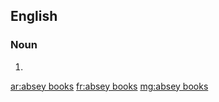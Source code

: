==English==

===Noun===
{{head|en|plural}}

# {{plural of|absey book|lang=en}}

[[ar:absey books]]
[[fr:absey books]]
[[mg:absey books]]
